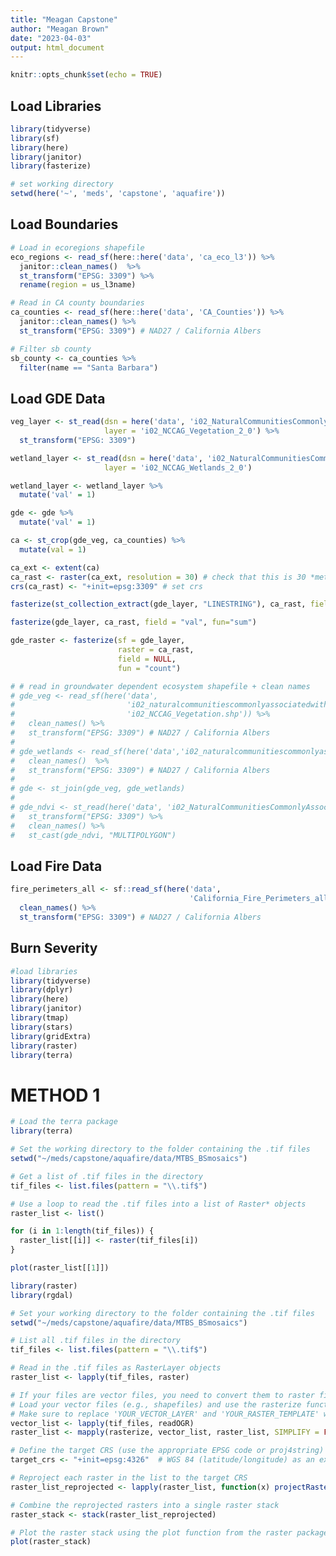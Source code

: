 ```yaml
---
title: "Meagan Capstone"
author: "Meagan Brown"
date: "2023-04-03"
output: html_document
---
```


```r
knitr::opts_chunk$set(echo = TRUE)
```

## Load Libraries
```r
library(tidyverse)
library(sf)
library(here)
library(janitor)
library(fasterize)
```

```r
# set working directory
setwd(here('~', 'meds', 'capstone', 'aquafire'))
```

## Load Boundaries
```r
# Load in ecoregions shapefile
eco_regions <- read_sf(here::here('data', 'ca_eco_l3')) %>% 
  janitor::clean_names()  %>% 
  st_transform("EPSG: 3309") %>% 
  rename(region = us_l3name)

# Read in CA county boundaries
ca_counties <- read_sf(here::here('data', 'CA_Counties')) %>% 
  janitor::clean_names() %>% 
  st_transform("EPSG: 3309") # NAD27 / California Albers

# Filter sb county
sb_county <- ca_counties %>% 
  filter(name == "Santa Barbara")
```

## Load GDE Data
```r
veg_layer <- st_read(dsn = here('data', 'i02_NaturalCommunitiesCommonlyAssociatedwithGroundwater_v2_0.gdb'),
                     layer = 'i02_NCCAG_Vegetation_2_0') %>% 
  st_transform("EPSG: 3309")

wetland_layer <- st_read(dsn = here('data', 'i02_NaturalCommunitiesCommonlyAssociatedwithGroundwater_v2_0.gdb'),
                     layer = 'i02_NCCAG_Wetlands_2_0')

wetland_layer <- wetland_layer %>% 
  mutate('val' = 1)

gde <- gde %>% 
  mutate('val' = 1)

ca <- st_crop(gde_veg, ca_counties) %>%
  mutate(val = 1)

ca_ext <- extent(ca)
ca_rast <- raster(ca_ext, resolution = 30) # check that this is 30 *meters* 
crs(ca_rast) <- "+init=epsg:3309" # set crs

fasterize(st_collection_extract(gde_layer, "LINESTRING"), ca_rast, field = 'val', background = 0)

fasterize(gde_layer, ca_rast, field = "val", fun="sum")

gde_raster <- fasterize(sf = gde_layer,
                        raster = ca_rast,
                        field = NULL,
                        fun = "count")

# # read in groundwater dependent ecosystem shapefile + clean names
# gde_veg <- read_sf(here('data',
#                         'i02_naturalcommunitiescommonlyassociatedwithgroundwater',
#                         'i02_NCCAG_Vegetation.shp')) %>%
#   clean_names() %>%
#   st_transform("EPSG: 3309") # NAD27 / California Albers
# 
# gde_wetlands <- read_sf(here('data','i02_naturalcommunitiescommonlyassociatedwithgroundwater','i02_NCCAG_Wetlands.shp')) %>%
#   clean_names()  %>%
#   st_transform("EPSG: 3309") # NAD27 / California Albers
# 
# gde <- st_join(gde_veg, gde_wetlands)
# 
# gde_ndvi <- st_read(here('data', 'i02_NaturalCommunitiesCommonlyAssociatedwithGroundwater_v2_0.gdb')) %>% 
#   st_transform("EPSG: 3309") %>% 
#   clean_names() %>% 
#   st_cast(gde_ndvi, "MULTIPOLYGON")
```

## Load Fire Data
```r
fire_perimeters_all <- sf::read_sf(here('data', 
                                        'California_Fire_Perimeters_all')) %>% 
  clean_names() %>% 
  st_transform("EPSG: 3309") # NAD27 / California Albers
```

## Burn Severity
```r
#load libraries
library(tidyverse)
library(dplyr)
library(here)
library(janitor)
library(tmap)
library(stars)
library(gridExtra)
library(raster)
library(terra)
```

# METHOD 1

```r
# Load the terra package
library(terra)

# Set the working directory to the folder containing the .tif files
setwd("~/meds/capstone/aquafire/data/MTBS_BSmosaics")

# Get a list of .tif files in the directory
tif_files <- list.files(pattern = "\\.tif$")

# Use a loop to read the .tif files into a list of Raster* objects
raster_list <- list()

for (i in 1:length(tif_files)) {
  raster_list[[i]] <- raster(tif_files[i])
}

plot(raster_list[[1]])
```

```r
library(raster)
library(rgdal)

# Set your working directory to the folder containing the .tif files
setwd("~/meds/capstone/aquafire/data/MTBS_BSmosaics")

# List all .tif files in the directory
tif_files <- list.files(pattern = "\\.tif$")

# Read in the .tif files as RasterLayer objects
raster_list <- lapply(tif_files, raster)

# If your files are vector files, you need to convert them to raster files first.
# Load your vector files (e.g., shapefiles) and use the rasterize function.
# Make sure to replace 'YOUR_VECTOR_LAYER' and 'YOUR_RASTER_TEMPLATE' with the actual objects or filenames.
vector_list <- lapply(tif_files, readOGR)
raster_list <- mapply(rasterize, vector_list, raster_list, SIMPLIFY = FALSE)

# Define the target CRS (use the appropriate EPSG code or proj4string)
target_crs <- "+init=epsg:4326"  # WGS 84 (latitude/longitude) as an example

# Reproject each raster in the list to the target CRS
raster_list_reprojected <- lapply(raster_list, function(x) projectRaster(x, crs = target_crs))

# Combine the reprojected rasters into a single raster stack
raster_stack <- stack(raster_list_reprojected)

# Plot the raster stack using the plot function from the raster package
plot(raster_stack)


```




